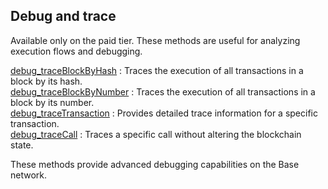 
## Debug and trace

Available only on the paid tier. These methods are useful for analyzing execution flows and debugging.

[debug_traceBlockByHash](/base-api/debugandtrace/debug_traceBlockByHash) : Traces the execution of all transactions in a block by its hash. \
[debug_traceBlockByNumber](/base-api/debugandtrace/debug_traceBlockByNumber) : Traces the execution of all transactions in a block by its number. \
[debug_traceTransaction](/base-api/debugandtrace/debug_traceTransaction) : Provides detailed trace information for a specific transaction. \
[debug_traceCall](/base-api/debugandtrace/debug_traceCall) : Traces a specific call without altering the blockchain state.

These methods provide advanced debugging capabilities on the Base network.

<Space h={16} />
<GetStarted />

